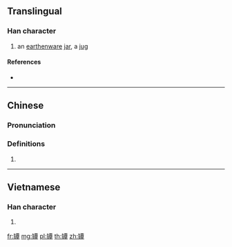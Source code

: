 {{character info/new}}
{{also|坛}}
==Translingual==

===Han character===
{{Han char|rn=121|rad=缶|as=12|sn=18|four=21746|canj=OUMWJ|ids=⿰缶覃}}

# an [[earthenware]] [[jar]], a [[jug]]

====References====
* {{Han ref|kx=0945.521|dkj=28177|hdz=52939.040|uh=7F48|ud=32584|bh=C2BB|bd=49851}}

----

==Chinese==
{{zh-forms|s=坛}}

===Pronunciation===
{{zh-pron
|m=tán
|c=taam4
|h=pfs=
|md=
|mn=
|w=
|mc=y
|oc=y
|cat=
}}

===Definitions===
{{zh-hanzi}}

# {{rfdef|lang=zh}}

----

==Vietnamese==

===Han character===
{{vi-hantu|[[đàn]]|rs=缶12}}

# {{defn|lang=vi|sort=缶12}}

[[fr:罈]]
[[mg:罈]]
[[pl:罈]]
[[th:罈]]
[[zh:罈]]